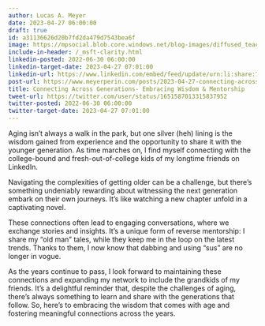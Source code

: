 ```yaml
---
author: Lucas A. Meyer
date: 2023-04-27 06:00:00
draft: true
id: a31136626d20b7fd2da479d7543bea6f
image: https://mpsocial.blob.core.windows.net/blog-images/diffused_teaching_kids.png
include-in-header: /_msft-clarity.html
linkedin-posted: 2022-06-30 06:00:00
linkedin-target-date: 2023-04-27 07:01:00
linkedin-url: https://www.linkedin.com/embed/feed/update/urn:li:share:7057352715663785984
post-url: https://www.meyerperin.com/posts/2023-04-27-connecting-across-generations-embracing-wisdom-mentorship.html
title: Connecting Across Generations- Embracing Wisdom & Mentorship
tweet-url: https://twitter.com/user/status/1651587013315837952
twitter-posted: 2022-06-30 06:00:00
twitter-target-date: 2023-04-27 07:01:00
---
```


Aging isn't always a walk in the park, but one silver (heh) lining is the wisdom gained from experience and the opportunity to share it with the younger generation. As time marches on, I find myself connecting with the college-bound and fresh-out-of-college kids of my longtime friends on LinkedIn.

Navigating the complexities of getting older can be a challenge, but there's something undeniably rewarding about witnessing the next generation embark on their own journeys. It's like watching a new chapter unfold in a captivating novel.

These connections often lead to engaging conversations, where we exchange stories and insights. It's a unique form of reverse mentorship: I share my "old man" tales, while they keep me in the loop on the latest trends. Thanks to them, I now know that dabbing and using "sus" are no longer in vogue.

As the years continue to pass, I look forward to maintaining these connections and expanding my network to include the grandkids of my friends. It's a delightful reminder that, despite the challenges of aging, there's always something to learn and share with the generations that follow. So, here's to embracing the wisdom that comes with age and fostering meaningful connections across the years.